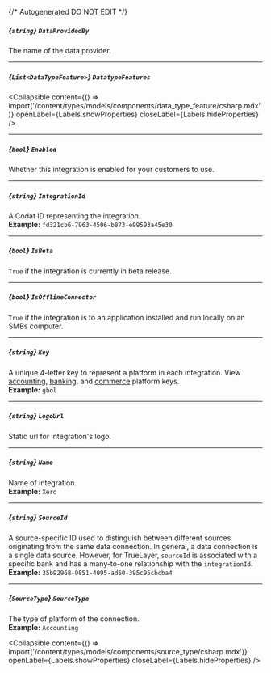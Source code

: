 {/* Autogenerated DO NOT EDIT  */}

##### *{`string`}* `DataProvidedBy`
The name of the data provider.

---
##### *{`List<DataTypeFeature>`}* `DatatypeFeatures`

<Collapsible content={() => import('/content/types/models/components/data_type_feature/csharp.mdx')} openLabel={Labels.showProperties} closeLabel={Labels.hideProperties} />


---
##### *{`bool`}* `Enabled`
Whether this integration is enabled for your customers to use.

---
##### *{`string`}* `IntegrationId`
A Codat ID representing the integration.
<br/>
**Example:** `fd321cb6-7963-4506-b873-e99593a45e30`

---
##### *{`bool`}* `IsBeta`
`True` if the integration is currently in beta release.

---
##### *{`bool`}* `IsOfflineConnector`
`True` if the integration is to an application installed and run locally on an SMBs computer.

---
##### *{`string`}* `Key`
A unique 4\-letter key to represent a platform in each integration. View [accounting](https://docs.codat.io/integrations/accounting/overview\#platform\-keys), [banking](https://docs.codat.io/integrations/banking/overview\#platform\-keys), and [commerce](https://docs.codat.io/integrations/commerce/overview\#platform\-keys) platform keys.
<br/>
**Example:** `gbol`

---
##### *{`string`}* `LogoUrl`
Static url for integration's logo.

---
##### *{`string`}* `Name`
Name of integration.
<br/>
**Example:** `Xero`

---
##### *{`string`}* `SourceId`
A source\-specific ID used to distinguish between different sources originating from the same data connection. In general, a data connection is a single data source. However, for TrueLayer, `sourceId` is associated with a specific bank and has a many\-to\-one relationship with the `integrationId`.
<br/>
**Example:** `35b92968-9851-4095-ad60-395c95cbcba4`

---
##### *{`SourceType`}* `SourceType`
The type of platform of the connection.
<br/>
**Example:** `Accounting`

<Collapsible content={() => import('/content/types/models/components/source_type/csharp.mdx')} openLabel={Labels.showProperties} closeLabel={Labels.hideProperties} />



